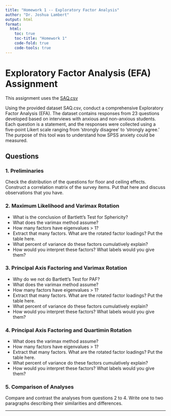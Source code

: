 ```yaml
---
title: "Homework 1 -- Exploratory Factor Analysis"
author: "Dr. Joshua Lambert"
output: html
format:
  html:
    toc: true
    toc-title: "Homework 1"
    code-fold: true
    code-tools: true
---
```


# Exploratory Factor Analysis (EFA) Assignment

This assignment uses the <a href="SAQ.csv" download>SAQ.csv</a>

Using the provided dataset SAQ.csv, conduct a comprehensive Exploratory Factor Analysis (EFA). The dataset contains responses from 23 questions developed based on interviews with anxious and non-anxious students. Each question is a statement, and the responses were collected using a five-point Likert scale ranging from 'strongly disagree' to 'strongly agree.' The purpose of this tool was to understand how SPSS anxiety could be measured.

## Questions

### 1. Preliminaries

Check the distribution of the questions for floor and ceiling effects. Construct a correlation matrix of the survey items. Put that here and discuss observations that you have.

### 2. Maximum Likelihood and Varimax Rotation

-   What is the conclusion of Bartlett's Test for Sphericity?
-   What does the varimax method assume?
-   How many factors have eigenvalues \> 1?
-   Extract that many factors. What are the rotated factor loadings? Put the table here.
-   What percent of variance do these factors cumulatively explain?
-   How would you interpret these factors? What labels would you give them?

### 3. Principal Axis Factoring and Varimax Rotation

-   Why do we not do Bartlett's Test for PAF?
-   What does the varimax method assume?
-   How many factors have eigenvalues \> 1?
-   Extract that many factors. What are the rotated factor loadings? Put the table here.
-   What percent of variance do these factors cumulatively explain?
-   How would you interpret these factors? What labels would you give them?

### 4. Principal Axis Factoring and Quartimin Rotation

-   What does the varimax method assume?
-   How many factors have eigenvalues \> 1?
-   Extract that many factors. What are the rotated factor loadings? Put the table here.
-   What percent of variance do these factors cumulatively explain?
-   How would you interpret these factors? What labels would you give them?

### 5. Comparison of Analyses

Compare and contrast the analyses from questions 2 to 4. Write one to two paragraphs describing their similarities and differences. 

------------------------------------------------------------------------
